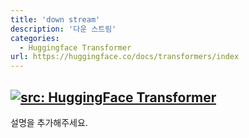 ```yaml
---
title: 'down stream'
description: '다운 스트림'
categories:
  - Huggingface Transformer
url: https://huggingface.co/docs/transformers/index
---
```

<a href="https://huggingface.co/docs/transformers/index" target="_blank"><img   loading="lazy" alt="src: HuggingFace Transformer" src="https://img.shields.io/badge/문서-Huggingface_Transformer-blue" ></a>
---
설명을 추가해주세요.
